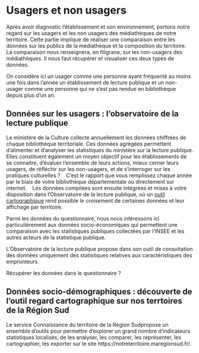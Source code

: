 # Usagers et non usagers

Après avoir diagnostic l'établissement et son environnement, portons notre regard sur les usagers et les non usagers des médiathèques de notre territoire. Cette partie implique de réaliser une comparaison entre les données sur les publics de la médiathèque et la composition du territoire. La comparaison nous renseignera, en filigrane, sur les non-usagers des médiathèques. Il nous faut récupérer et visualiser ces deux types de données. 

On considère ici un usager comme une personne ayant fréquenté au moins une fois dans l’année un établissement de lecture publique et un non-usager comme une personne qui ne s’est pas rendue en bibliothèque depuis plus d’un an. 


## Données sur les usagers : l'observatoire de la lecture publique

Le ministère de la Culture collecte annuellement les données chiffrées de chaque bibliothèque territoriale. Ces données agrégées permettent d’alimenter et d’analyser les statistiques du ministère sur la lecture publique. Elles constituent également un moyen objectif pour les établissements de se connaitre, d’évaluer l’ensemble de leurs actions, mieux cerner leurs usagers, de réfléchir sur les non-usagers, et de s'interroger sur les pratiques culturelles ? 
 
C’est le rapport que vous remplissez chaque année par le biais de votre bibliothèque départementale ou directement sur internet. 
 
Les données compilées sont ensuite intégrées et mises à votre disposition dans l’Observatoire de la lecture publique, où un [outil cartographique](https://olp.culture.fr/#c=home) rend possible le croisement de certaines données et leur affichage par territoire.

Parmi les données du questionnaire, nous nous intéressons ici particulièrement aux données socio-économiques qui permettent une comparaison avec les statistiques publiques collectées par l'INSEE et les autres acteurs de la statistique publique. 

L'Observatoire de la lecture publique propose dans son outil de consultation des données uniquement des statistiques relatives aux caractéristiques des emprunteurs. 

Récupérer les données dans le questionnaire ? 

## Données socio-démographiques : découverte de l'outil regard cartographique sur nos terrtoires de la Région Sud

Le service Connaissance du territoire de la Région Sudpropose un ensemble d’outils pour permettre d’explorer un grand nombre d’indicateurs statistiques localisés, de les analyser, les comparer, les représenter, les cartographier, les exporter sur le site https://notreterritoire.maregionsud.fr/. 




